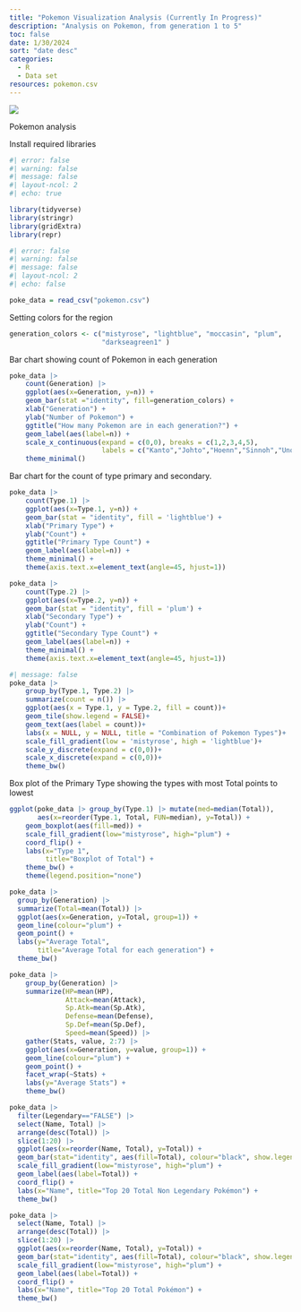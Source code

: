 ```yaml
---
title: "Pokemon Visualization Analysis (Currently In Progress)"
description: "Analysis on Pokemon, from generation 1 to 5"
toc: false
date: 1/30/2024
sort: "date desc"
categories: 
  - R
  - Data set
resources: pokemon.csv
---
```


![](logo.jpeg)

Pokemon analysis

Install required libraries

```r
#| error: false
#| warning: false
#| message: false
#| layout-ncol: 2
#| echo: true

library(tidyverse)  
library(stringr)
library(gridExtra)
library(repr)
```

```r
#| error: false
#| warning: false
#| message: false
#| layout-ncol: 2
#| echo: false

poke_data = read_csv("pokemon.csv")
```

Setting colors for the region
```r
generation_colors <- c("mistyrose", "lightblue", "moccasin", "plum",
                       "darkseagreen1" )
```

Bar chart showing count of Pokemon in each generation
```r
poke_data |>
    count(Generation) |>
    ggplot(aes(x=Generation, y=n)) +                                  
    geom_bar(stat ="identity", fill=generation_colors) +                                  
    xlab("Generation") +                                              
    ylab("Number of Pokemon") +                                
    ggtitle("How many Pokemon are in each generation?") + 
    geom_label(aes(label=n)) +
    scale_x_continuous(expand = c(0,0), breaks = c(1,2,3,4,5), 
                       labels = c("Kanto","Johto","Hoenn","Sinnoh","Unova")) +
    theme_minimal()
```   

Bar chart for the count of type primary and secondary. 
```r
poke_data |>
    count(Type.1) |>
    ggplot(aes(x=Type.1, y=n)) +
    geom_bar(stat = "identity", fill = 'lightblue') +
    xlab("Primary Type") + 
    ylab("Count") +
    ggtitle("Primary Type Count") +
    geom_label(aes(label=n)) +
    theme_minimal() +
    theme(axis.text.x=element_text(angle=45, hjust=1))

poke_data |>
    count(Type.2) |>
    ggplot(aes(x=Type.2, y=n)) +
    geom_bar(stat = "identity", fill = 'plum') +
    xlab("Secondary Type") + 
    ylab("Count") +
    ggtitle("Secondary Type Count") +
    geom_label(aes(label=n)) +
    theme_minimal() +
    theme(axis.text.x=element_text(angle=45, hjust=1))

```

```r
#| message: false
poke_data |>
    group_by(Type.1, Type.2) |>
    summarize(count = n()) |>
    ggplot(aes(x = Type.1, y = Type.2, fill = count))+
    geom_tile(show.legend = FALSE)+
    geom_text(aes(label = count))+
    labs(x = NULL, y = NULL, title = "Combination of Pokemon Types")+
    scale_fill_gradient(low = 'mistyrose', high = 'lightblue')+
    scale_y_discrete(expand = c(0,0))+
    scale_x_discrete(expand = c(0,0))+
    theme_bw()
```

Box plot of the Primary Type showing the types with most Total points to lowest
```r
ggplot(poke_data |> group_by(Type.1) |> mutate(med=median(Total)),
       aes(x=reorder(Type.1, Total, FUN=median), y=Total)) +
    geom_boxplot(aes(fill=med)) +
    scale_fill_gradient(low="mistyrose", high="plum") +
    coord_flip() +
    labs(x="Type 1",
         title="Boxplot of Total") +
    theme_bw() +
    theme(legend.position="none")
```

```r
poke_data |>
  group_by(Generation) |>
  summarize(Total=mean(Total)) |>
  ggplot(aes(x=Generation, y=Total, group=1)) +
  geom_line(colour="plum") +
  geom_point() +
  labs(y="Average Total",
       title="Average Total for each generation") +
  theme_bw() 
```

```r
poke_data |>
    group_by(Generation) |>
    summarize(HP=mean(HP),
              Attack=mean(Attack),
              Sp.Atk=mean(Sp.Atk),
              Defense=mean(Defense),
              Sp.Def=mean(Sp.Def),
              Speed=mean(Speed)) |>
    gather(Stats, value, 2:7) |>
    ggplot(aes(x=Generation, y=value, group=1)) +
    geom_line(colour="plum") +
    geom_point() +
    facet_wrap(~Stats) +
    labs(y="Average Stats") +
    theme_bw() 
```

```r
poke_data |>
  filter(Legendary=="FALSE") |>
  select(Name, Total) |>
  arrange(desc(Total)) |>
  slice(1:20) |>
  ggplot(aes(x=reorder(Name, Total), y=Total)) +
  geom_bar(stat="identity", aes(fill=Total), colour="black", show.legend=FALSE) +
  scale_fill_gradient(low="mistyrose", high="plum") +
  geom_label(aes(label=Total)) +
  coord_flip() +
  labs(x="Name", title="Top 20 Total Non Legendary Pokémon") +
  theme_bw()
```

```r
poke_data |>
  select(Name, Total) |>
  arrange(desc(Total)) |>
  slice(1:20) |>
  ggplot(aes(x=reorder(Name, Total), y=Total)) +
  geom_bar(stat="identity", aes(fill=Total), colour="black", show.legend=FALSE) +
  scale_fill_gradient(low="mistyrose", high="plum") +
  geom_label(aes(label=Total)) +
  coord_flip() +
  labs(x="Name", title="Top 20 Total Pokémon") +
  theme_bw() 
```




